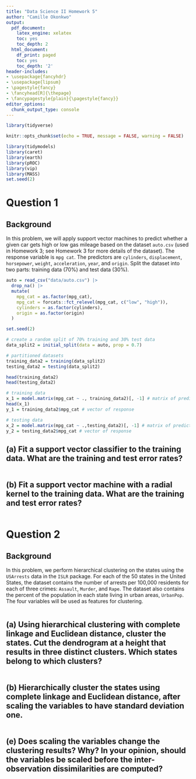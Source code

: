 ```yaml
---
title: "Data Science II Homework 5"
author: "Camille Okonkwo"
output:
  pdf_document:
    latex_engine: xelatex
    toc: yes
    toc_depth: 2
  html_document:
    df_print: paged
    toc: yes
    toc_depth: '2'
header-includes:
- \usepackage{fancyhdr}
- \usepackage{lipsum}
- \pagestyle{fancy}
- \fancyhead[R]{\thepage}
- \fancypagestyle{plain}{\pagestyle{fancy}}
editor_options: 
  chunk_output_type: console
--- 
```

\newpage

```r
library(tidyverse)

knitr::opts_chunk$set(echo = TRUE, message = FALSE, warning = FALSE)
```

```r
library(tidymodels)
library(caret)
library(earth)
library(pROC)
library(vip)
library(MASS)
set.seed(2)
```
\newpage

# Question 1

## Background

In this problem, we will apply support vector machines to predict whether a given car gets high or low gas mileage based on the dataset `auto.csv` (used in Homework 3; see Homework 3 for more details of the dataset). The response variable is `mpg cat`. The predictors are `cylinders`, `displacement`, `horsepower`, `weight`, `acceleration`, `year`, and `origin`. Split the dataset into two parts: training data (70%) and test data (30%).

```r
auto = read_csv("data/auto.csv") |> 
  drop_na() |> 
  mutate(
    mpg_cat = as.factor(mpg_cat),
    mpg_cat = forcats::fct_relevel(mpg_cat, c("low", "high")),
    cylinders = as.factor(cylinders),
    origin = as.factor(origin)
  )

set.seed(2)

# create a random split of 70% training and 30% test data 
data_split2 = initial_split(data = auto, prop = 0.7)

# partitioned datasets
training_data2 = training(data_split2)
testing_data2 = testing(data_split2)

head(training_data2)
head(testing_data2)

# training data
x_1 = model.matrix(mpg_cat ~ ., training_data2)[, -1] # matrix of predictors
head(x_1)
y_1 = training_data2$mpg_cat # vector of response

# testing data
x_2 = model.matrix(mpg_cat ~ .,testing_data2)[, -1] # matrix of predictors
y_2 = testing_data2$mpg_cat # vector of response
```
\newpage

## (a) Fit a support vector classifier to the training data. What are the training and test error rates?
```r

```
\newpage

## (b) Fit a support vector machine with a radial kernel to the training data. What are the training and test error rates?
```r

```
\newpage

# Question 2

## Background

In this problem, we perform hierarchical clustering on the states using the `USArrests` data in the `ISLR` package. For each of the 50 states in the United States, the dataset contains the number of arrests per 100,000 residents for each of three crimes: `Assault`, `Murder`, and `Rape`. The dataset also contains the percent of the population in each state living in urban areas, `UrbanPop`. The four variables will be used as features for clustering.

```r

```
\newpage

## (a) Using hierarchical clustering with complete linkage and Euclidean distance, cluster the states. Cut the dendrogram at a height that results in three distinct clusters. Which states belong to which clusters?
```r

```
\newpage

## (b) Hierarchically cluster the states using complete linkage and Euclidean distance, after scaling the variables to have standard deviation one.
```r

```
\newpage

## (e) Does scaling the variables change the clustering results? Why? In your opinion, should the variables be scaled before the inter-observation dissimilarities are computed?
```r

```





